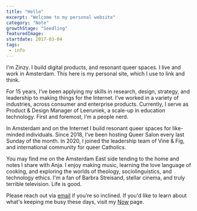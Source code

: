 ```yaml
---
title: "Hello"
excerpt: "Welcome to my personal website"
category: "Note"
growthStage: "Seedling"
featuredImage: 
startdate: 2017-03-04
tags:
 - info
---
```

I'm Zinzy. I build digital products, and resonant queer spaces. I live and work in Amsterdam. This here is my personal site, which I use to link and think. 

For 15 years, I’ve been applying my skills in research, design, strategy, and leadership to making things for the Internet. I’ve worked in a variety of industries, across consumer and enterprise products. Currently, I serve as Product & Design Manager of Leeruniek, a scale-up in education technology. First and foremost, I’m a people nerd.

In Amsterdam and on the Internet I build resonant queer spaces for like-minded individuals. Since 2018, I’ve been hosting Queer Salon every last Sunday of the month. In 2020, I joined the leadership team of Vine & Fig, and international community for queer Catholics.

You may find me on the Amsterdam East side tending to the home and notes I share with Anja. I enjoy making music, learning the love language of cooking, and exploring the worlds of theology, sociolinguistics, and technology ethics. I'm a fan of Barbra Streisand, stellar cinema, and truly terrible television. Life is good.

Please reach out via <a href="mailto:zinzy@pm.me">email</a> if you’re so inclined. If you'd like to learn about what's keeping me busy these days, visit my [Now](/now) page.